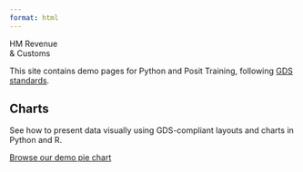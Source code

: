 ```yaml
---
format: html
---
```


<div class="gem-c-organisation-logo brand--hm-revenue-customs">
 <div class="gem-c-organisation-logo__container gem-c-organisation-logo__crest gem-c-organisation-logo__crest--hmrc brand__border-color">
  <span class="gem-c-organisation-logo__name">HM Revenue<br>&amp; Customs</span>
 </div>
</div>

<p class="govuk-body">This site contains demo pages for Python and Posit Training, following <a class="govuk-link" href="https://design-system.service.gov.uk/" target="_blank">GDS standards</a>.</p>

<div class="govuk-grid-row">
 <div class="govuk-grid-column-one-third-from-desktop govuk-!-margin-bottom-8">
  <h2 class="govuk-heading-l govuk-!-font-weight-bold">Charts</h2>
  <p class="govuk-body">See how to present data visually using GDS-compliant layouts and charts in Python and R.</p>  
  <p class="govuk-body govuk-!-margin-bottom-0"><a href="demo1-pie-chart.qmd" class="govuk-link govuk-!-font-weight-bold">Browse our demo pie chart</a></p>
 </div>
</div>
